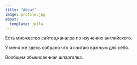 ```yaml
---
title: "About"
image: profile.jpg
about:
  template: jolla
---
```


Есть множество сайтов,каналов по изучению английского.

У меня же здесь собрано что я считаю важным для себя.

Вообщем обыкновенная шпаргалка.
